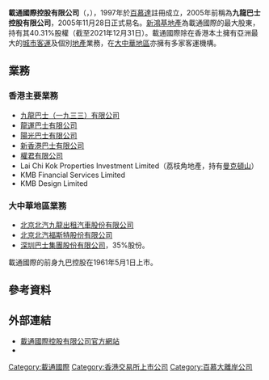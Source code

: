 {{Expand|time=2015-06-15}}
{{Infobox_Company
| company_name = 載通國際控股有限公司
| company_logo = Transport International.svg
| company_type = 上市公司
| company_slogan = 城市脈搏
| foundation = 1933年
| location = {{BER}}（註冊辦事處）<br />{{HKG}}（總辦事處）
| key_people = 主席：[[梁乃鵬|梁乃鵬]]<br/>副主席：[[陳祖澤|陳祖澤]]、[[李家祥_(1953年)|李家祥]]<br/>董事總經理：[[李澤昌|李澤昌]]
| num_employees = {{increase}}13,582（截至2020年12月31日）
| industry = 運輸、地產及媒體銷售
| products = 
| revenue = {{decrease}}61.91億港元（截至2020年12月31日）
| parent = [[新鴻基地產|新鴻基地產]]（40.31%股權，截至2021年12月31日）
| major_shareholder = [[伍超群家族|伍超群家族]]（5.53%股權，截至2021年12月31日）
| homepage = http://www.tih.hk/
| name_en = Transport International Holdings Limited
| traded_as = {{sehk|0062}}
| predecessor = 九龍巴士控股有限公司
| net_income = {{increase}}19.04億港元（截至2020年12月31日）
| equity = {{increase}}131.86億港元（截至2020年12月31日）
| assets = {{increase}}193.02億港元（截至2020年12月31日）
| market_value = {{decrease}}68.58億港元（截至2020年12月31日）
}}
'''載通國際控股有限公司'''（{{lang-en|'''Transport International'''}}，{{sehk|0062}}），1997年於[[百慕達|百慕達]]註冊成立，2005年前稱為'''九龍巴士控股有限公司'''，2005年11月28日正式易名。[[新鴻基地產|新鴻基地產]]為載通國際的最大股東，持有其40.31%股權（截至2021年12月31日）。載通國際除在香港本土擁有亞洲最大的[[運輸|城市客運]]及個別[[地產|地產]]業務，在[[大中華地區|大中華地區]]亦擁有多家客運機構。

== 業務 ==
=== 香港主要業務 ===
* [[九龍巴士|九龍巴士（一九三三）有限公司]]
* [[龍運巴士|龍運巴士有限公司]]
* [[陽光巴士|陽光巴士有限公司]]
* [[皇巴士|新香港巴士有限公司]]
* [[權君有限公司|權君有限公司]]
* Lai Chi Kok Properties Investment Limited（荔枝角地產，持有[[曼克頓山|曼克頓山]]）
* KMB Financial Services Limited
* KMB Design Limited

=== 大中華地區業務 ===
* [[北京北汽九龍出租汽車股份有限公司|北京北汽九龍出租汽車股份有限公司]]
* [[北京北汽福斯特股份有限公司|北京北汽福斯特股份有限公司]]
* [[深圳巴士集團股份有限公司|深圳巴士集團股份有限公司]]，35%股份。

載通國際的前身九巴控股在1961年5月1日上市。

==參考資料==
{{Reflist}}

== 外部連結 ==
{{commonscat|Transport International Holdings}}
* [http://www.tih.hk 載通國際控股有限公司官方網站]
*{{Wikia|hkbus|香港巴士大典|載通國際}}

{{新鴻基地產}}

[[Category:載通國際|Category:載通國際]]
[[Category:香港交易所上市公司|Category:香港交易所上市公司]]
[[Category:百慕大離岸公司|Category:百慕大離岸公司]]